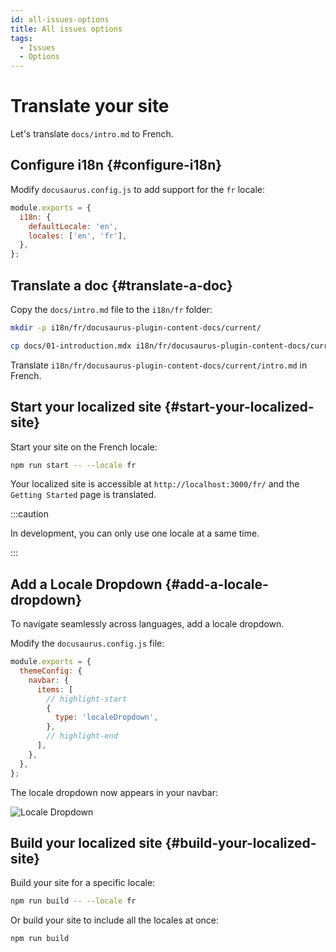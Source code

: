 ```yaml
---
id: all-issues-options
title: All issues options
tags:
  - Issues
  - Options
---
```


# Translate your site

Let's translate `docs/intro.md` to French.

## Configure i18n {#configure-i18n}

Modify `docusaurus.config.js` to add support for the `fr` locale:

```js title="docusaurus.config.js"
module.exports = {
  i18n: {
    defaultLocale: 'en',
    locales: ['en', 'fr'],
  },
};
```

## Translate a doc {#translate-a-doc}

Copy the `docs/intro.md` file to the `i18n/fr` folder:

```bash
mkdir -p i18n/fr/docusaurus-plugin-content-docs/current/

cp docs/01-introduction.mdx i18n/fr/docusaurus-plugin-content-docs/current/01-introduction.mdx
```

Translate `i18n/fr/docusaurus-plugin-content-docs/current/intro.md` in French.

## Start your localized site {#start-your-localized-site}

Start your site on the French locale:

```bash
npm run start -- --locale fr
```

Your localized site is accessible at `http://localhost:3000/fr/` and the `Getting Started` page is translated.

:::caution

In development, you can only use one locale at a same time.

:::

## Add a Locale Dropdown {#add-a-locale-dropdown}

To navigate seamlessly across languages, add a locale dropdown.

Modify the `docusaurus.config.js` file:

```js title="docusaurus.config.js"
module.exports = {
  themeConfig: {
    navbar: {
      items: [
        // highlight-start
        {
          type: 'localeDropdown',
        },
        // highlight-end
      ],
    },
  },
};
```

The locale dropdown now appears in your navbar:

![Locale Dropdown](/img/tutorial/localeDropdown.png)

## Build your localized site {#build-your-localized-site}

Build your site for a specific locale:

```bash
npm run build -- --locale fr
```

Or build your site to include all the locales at once:

```bash
npm run build
```
